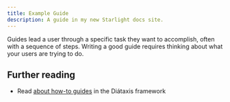 ```yaml
---
title: Example Guide
description: A guide in my new Starlight docs site.
---
```



<Icon name="open-book" />

Guides lead a user through a specific task they want to accomplish, often with a sequence of steps.
Writing a good guide requires thinking about what your users are trying to do.

## Further reading

- Read [about how-to guides](https://diataxis.fr/how-to-guides/) in the Diátaxis framework
